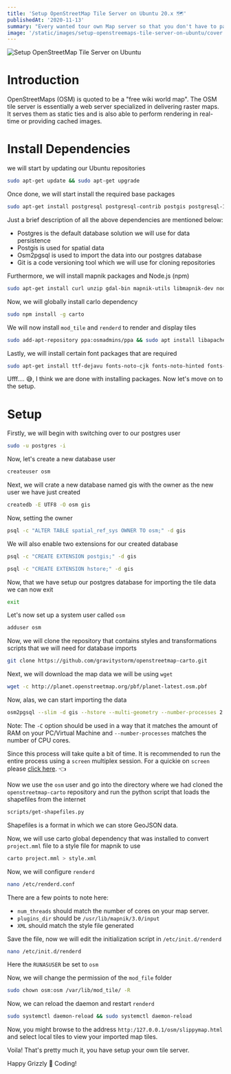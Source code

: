 ```yaml
---
title: 'Setup OpenStreetMap Tile Server on Ubuntu 20.x 🗺'
publishedAt: '2020-11-13'
summary: "Every wanted tour own Map server so that you don't have to pay those hefty unchecked prices from map tile providers; you can do so and have your own server using OpenStreetMaps. In this article, we are going to learn how to setup OpenStreetMaps OSM Carto as a tile server."
image: '/static/images/setup-openstreemaps-tile-server-on-ubuntu/cover.png'
---
```


![Setup OpenStreetMap Tile Server on Ubuntu](/static/images/setup-openstreemaps-tile-server-on-ubuntu/cover.png)

# Introduction

OpenStreetMaps (OSM) is quoted to be a "free wiki world map". The OSM tile server is essentially a web server specialized in delivering raster maps. It serves them as static ties and is also able to perform rendering in real-time or providing cached images.

# Install Dependencies

we will start by updating our Ubuntu repositories

```bash
sudo apt-get update && sudo apt-get upgrade
```

Once done, we will start install the required base packages

```bash
sudo apt-get install postgresql postgresql-contrib postgis postgresql-10-postgis-2.4 postgresql-10-postgis-2.4-scripts osm2pgsql git
```

Just a brief description of all the above dependencies are mentioned below:

- Postgres is the default database solution we will use for data persistence
- Postgis is used for spatial data
- Osm2pgsql is used to import the data into our postgres database
- Git is a code versioning tool which we will use for cloning repositories

Furthermore, we will install mapnik packages and Node.js (npm)

```bash
sudo apt-get install curl unzip gdal-bin mapnik-utils libmapnik-dev nodejs npm
```

Now, we will globally install carlo dependency

```bash
sudo npm install -g carto
```

We will now install `mod_tile` and `renderd` to render and display tiles

```bash
sudo add-apt-repository ppa:osmadmins/ppa && sudo apt install libapache2-mod-tile renderd
```

Lastly, we will install certain font packages that are required

```bash
sudo apt-get install ttf-dejavu fonts-noto-cjk fonts-noto-hinted fonts-noto-unhinted ttf-unifont
```

Ufff.... 😅, I think we are done with installing packages. Now let's move on to the setup.

# Setup

Firstly, we will begin with switching over to our postgres user

```bash
sudo -u postgres -i
```

Now, let's create a new database user

```bash
createuser osm
```

Next, we will crate a new database named gis with the owner as the new user we have just created

```bash
createdb -E UTF8 -O osm gis
```

Now, setting the owner

```bash
psql -c "ALTER TABLE spatial_ref_sys OWNER TO osm;" -d gis
```

We will also enable two extensions for our created database

```bash
psql -c "CREATE EXTENSION postgis;" -d gis
```

```bash
psql -c "CREATE EXTENSION hstore;" -d gis
```

Now, that we have setup our postgres database for importing the tile data we can now exit

```bash
exit
```

Let's now set up a system user called `osm`

```bash
adduser osm
```

Now, we will clone the repository that contains styles and transformations scripts that we will need for database imports

```bash
git clone https://github.com/gravitystorm/openstreetmap-carto.git
```

Next, we will download the map data we will be using `wget`

```bash
wget -c http://planet.openstreetmap.org/pbf/planet-latest.osm.pbf
```

Now, alas, we can start importing the data

```bash
osm2pgsql --slim -d gis --hstore --multi-geometry --number-processes 2 --tag-transform-script /home/osm/openstreetmap-carto/openstreetmap-carto.lua --style /home/osm/openstreetmap-carto/openstreetmap-carto.style -C 12000 planet-latest.osm.pbf
```

Note: The `-C` option should be used in a way that it matches the amount of RAM on your PC/Virtual Machine and `--number-processes` matches the number of CPU cores.

Since this process will take quite a bit of time. It is recommended to run the entire process using a `screen` multiplex session. For a quickie on `screen` please [click here](https://grizzlybit.info/blog/how-to-use-screen-on-linux-to-detach-and-reattach-your-terminal). 👈

Now we use the `osm` user and go into the directory where we had cloned the `openstreetmap-carto` repository and run the python script that loads the shapefiles from the internet

```bash
scripts/get-shapefiles.py
```

Shapefiles is a format in which we can store GeoJSON data.

Now, we will use carto global dependency that was installed to convert `project.mml` file to a style file for mapnik to use

```bash
carto project.mml > style.xml
```

Now, we will configure `renderd`

```bash
nano /etc/renderd.conf
```

There are a few points to note here:

- `num_threads` should match the number of cores on your map server.
- `plugins_dir` should be `/usr/lib/mapnik/3.0/input`
- `XML` should match the style file generated

Save the file, now we will edit the initialization script in `/etc/init.d/renderd`

```bash
nano /etc/init.d/renderd
```

Here the `RUNASUSER` be set to `osm`

Now, we will change the permission of the `mod_file` folder

```bash
sudo chown osm:osm /var/lib/mod_tile/ -R
```

Now, we can reload the daemon and restart `renderd`

```bash
sudo systemctl daemon-reload && sudo systemctl daemon-reload
```

Now, you might browse to the address `http:/127.0.0.1/osm/slippymap.html` and select local tiles to view your imported map tiles.

Voila! That's pretty much it, you have setup your own tile server.

Happy Grizzly 🐻 Coding!
